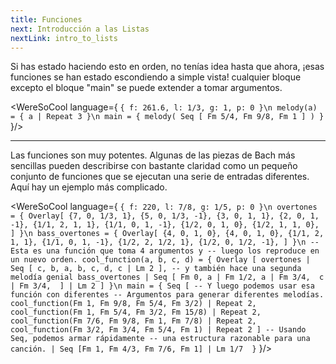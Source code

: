 ```yaml
---
title: Funciones
next: Introducción a las Listas
nextLink: intro_to_lists
---
```


Si has estado haciendo esto en orden, no tenías idea hasta que
ahora, ¡esas funciones se han estado escondiendo a simple vista!
cualquier bloque excepto el bloque "main" se puede extender a
tomar argumentos.

<WereSoCool language={
`{ f: 261.6, l: 1/3, g: 1, p: 0 }\n
melody(a) = {
  a | Repeat 3
}\n
main = {
  melody(
    Seq [
      Fm 5/4, Fm 9/8, Fm 1
    ]
  )
}`
}/>

---

Las funciones son muy potentes. Algunas de las piezas de Bach más sencillas pueden describirse con bastante claridad como un pequeño conjunto de funciones que se ejecutan
una serie de entradas diferentes. Aquí hay un ejemplo más complicado.


<WereSoCool language={
`{ f: 220, l: 7/8, g: 1/5, p: 0 }\n
overtones = {
  Overlay[
      {7, 0, 1/3, 1},
      {5, 0, 1/3, -1},
      {3, 0, 1, 1},
      {2, 0, 1, -1},
      {1/1, 2, 1, 1},
      {1/1, 0, 1, -1},
      {1/2, 0, 1, 0},
      {1/2, 1, 1, 0},
  ]
}\n
bass_overtones = {
  Overlay[
      {4, 0, 1, 0},
      {4, 0, 1, 0},
      {1/1, 2, 1, 1},
      {1/1, 0, 1, -1},
      {1/2, 2, 1/2, 1},
      {1/2, 0, 1/2, -1},
  ]
}\n
-- Esta es una función que toma 4 argumentos y
-- luego los reproduce en un nuevo orden.
cool_function(a, b, c, d) = {
  Overlay [
    overtones | 
    Seq [
      c, b, a, b, c, d, c | Lm 2
    ],
    -- y también hace una segunda melodía genial
    bass_overtones
    | Seq [
      Fm 0,
      a | Fm 1/2,
      a | Fm 3/4, 
      c | Fm 3/4, 
    ] | Lm 2
  ]
}\n
main = {
  Seq [
    -- Y luego podemos usar esa función con diferentes
    -- Argumentos para generar diferentes melodías.
    cool_function(Fm 1, Fm 9/8, Fm 5/4, Fm 3/2) | Repeat 2, 
    cool_function(Fm 1, Fm 5/4, Fm 3/2, Fm 15/8) | Repeat 2,
    cool_function(Fm 7/6, Fm 9/8, Fm 1, Fm 7/8) | Repeat 2,
    cool_function(Fm 3/2, Fm 3/4, Fm 5/4, Fm 1) | Repeat 2
  ]
  -- Usando Seq, podemos armar rápidamente
  -- una estructura razonable para una canción.
  | Seq [Fm 1, Fm 4/3, Fm 7/6, Fm 1]
  | Lm 1/7 
}`
}/>


